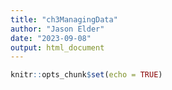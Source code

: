 ```yaml
---
title: "ch3ManagingData"
author: "Jason Elder"
date: "2023-09-08"
output: html_document
---
```


```r
knitr::opts_chunk$set(echo = TRUE)
```


